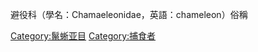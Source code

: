 {{cat main|變色龍}}避役科（學名：Chamaeleonidae，英語：chameleon）俗稱
[[Category:鬣蜥亚目|Category:鬣蜥亚目]]
[[Category:捕食者|Category:捕食者]]